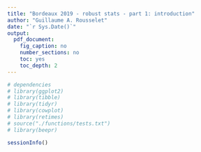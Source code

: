 ```yaml
---
title: "Bordeaux 2019 - robust stats - part 1: introduction"
author: "Guillaume A. Rousselet"
date: "`r Sys.Date()`"
output:
  pdf_document:
    fig_caption: no
    number_sections: no
    toc: yes
    toc_depth: 2
---
```


```r
# dependencies
# library(ggplot2)
# library(tibble)
# library(tidyr)
# library(cowplot)
# library(retimes)
# source("./functions/tests.txt")
# library(beepr)
```

```r
sessionInfo()
```